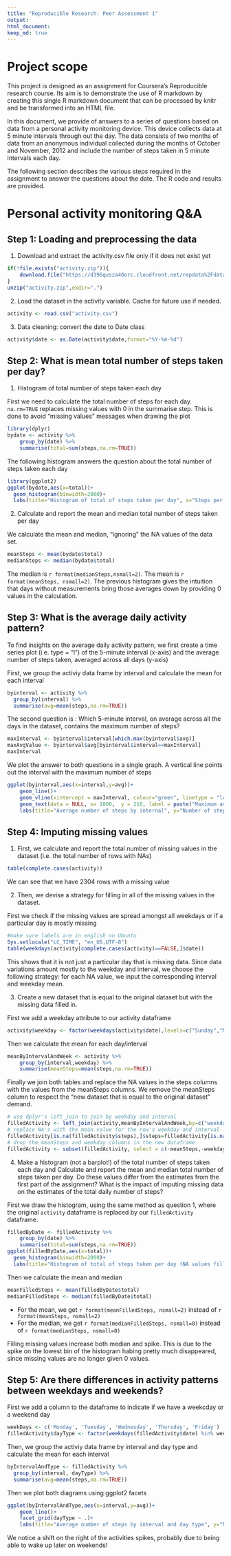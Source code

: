 ```yaml
---
title: "Reproducible Research: Peer Assessment 1"
output: 
html_document:
keep_md: true
---
```


# Project scope

This project is designed as an assignment for Coursera's Reproducible research course. Its aim is to demonstrate the use of R markdown by creating this single R markdown document that can be processed by knitr and be transformed into an HTML file.

In this document, we provide of answers to a series of questions based on  data from a personal activity monitoring device. This device collects data at 5 minute intervals through out the day. The data consists of two months of data from an anonymous individual collected during the months of October and November, 2012 and include the number of steps taken in 5 minute intervals each day.

The following section describes the various steps required in the assignment to answer the questions about the date. The R code and results are provided.

# Personal activity monitoring Q&A

## Step 1:  Loading and preprocessing the data

1. Download and extract the activity.csv file only if it does not exist yet

```r
if(!file.exists("activity.zip")){
    download.file("https://d396qusza40orc.cloudfront.net/repdata%2Fdata%2Factivity.zip",destfile="activity.zip",method="curl")
}
unzip("activity.zip",exdir=".")

```

2. Load the dataset in the activity variable. Cache for future use if needed.

```r
activity <- read.csv("activity.csv")
```


3. Data cleaning: 
convert the date to Date class
```r
activity$date <- as.Date(activity$date,format="%Y-%m-%d")
```

## Step 2: What is mean total number of steps taken per day?
1. Histogram of total number of steps taken each day

First we need to calculate the total number of steps for each day. `na.rm=TRUE` replaces missing values with 0 in the summarise step. This is done to avoid "missing values" messages when drawing the plot

```r
library(dplyr)
bydate <- activity %>% 
    group_by(date) %>%
    summarise(total=sum(steps,na.rm=TRUE))
```
 
The following histogram answers the question about the total number of steps taken each day

```r
library(ggplot2)
ggplot(bydate,aes(x=total))+
  geom_histogram(binwidth=2000)+
  labs(title="Histogram of total of steps taken per day", x="Steps per day", y="Frequency")
```

2. Calculate and report the mean and median total number of steps taken per day

We calculate the mean and median, "ignoring" the NA values of the data set. 

```r
meanSteps <- mean(bydate$total)
medianSteps <- median(bydate$total)
```

The median is `r format(medianSteps,nsmall=2)`. The mean is `r format(meanSteps, nsmall=2)`. The previous histogram gives the intuition that days without measurements bring those averages down by providing 0 values in the calculation.


## Step 3: What is the average daily activity pattern?

To find insights on the average daily activity pattern, we first create a time series plot (i.e. type = "l") of the 5-minute interval (x-axis) and the average number of steps taken, averaged across all days (y-axis)

First, we group the activiy data frame by interval and calculate the mean for each interval

```r
byinterval <- activity %>%
  group_by(interval) %>%
  summarise(avg=mean(steps,na.rm=TRUE))
```

The second question is : Which 5-minute interval, on average across all the days in the dataset, contains the maximum number of steps?

```r
maxInterval <- byinterval$interval[which.max(byinterval$avg)]
maxAvgValue <- byinterval$avg[byinterval$interval==maxInterval]
maxInterval
```

We plot the answer to both questions in a single graph. A vertical line points out the interval with the maximum number of steps

```r
ggplot(byinterval,aes(x=interval,y=avg))+
    geom_line()+
    geom_vline(xintercept = maxInterval, colour="green", linetype = "longdash") +
    geom_text(data = NULL, x= 1000,  y = 210, label = paste("Maximum average number (",format(maxAvgValue,nsmall=2),") is in interval",maxInterval))+
    labs(title="Average number of steps by internal", y="Number of steps")
```


## Step 4: Imputing missing values

1. First, we calculate and report the total number of missing values in the dataset (i.e. the total number of rows with NAs)

```r
table(complete.cases(activity))
```
We can see that we have 2304 rows with a missing value


2. Then, we devise a strategy for filling in all of the missing values in the dataset. 

First we check if the missing values are spread amongst all weekdays or if a particular day is mostly missing

```r
#make sure labels are in english on Ubuntu
Sys.setlocale("LC_TIME", "en_US.UTF-8")
table(weekdays(activity[complete.cases(activity)==FALSE,]$date))
```

This shows that it is not just a particular day that is missing data. Since data variations amount mostly to the weekday and interval, we choose the following strategy: for each NA value, we input the corresponding interval and weekday mean.

3.  Create a new dataset that is equal to the original dataset but with the missing data filled in.

First we add a weekday attribute to our activity dataframe

```r
activity$weekday <- factor(weekdays(activity$date),levels=c("Sunday","Monday","Tuesday","Wednesday","Thursday","Friday","Saturday"))
```

Then we calculate the mean for each day/interval
```r
meanByIntervalAndWeek <- activity %>%
    group_by(interval,weekday) %>%
    summarise(meanSteps=mean(steps,na.rm=TRUE))
```

Finally we join both tables and replace the NA values in the steps columns with the values from the meanSteps columns. We remove the meanSteps column to respect the "new dataset that is equal to the original dataset" demand.

```r
# use dplyr's left_join to join by weekday and interval
filledActivity <- left_join(activity,meanByIntervalAndWeek,by=c("weekday","interval"))
# replace NA's with the mean value for the row's weekday and interval
filledActivity[is.na(filledActivity$steps),]$steps=filledActivity[is.na(filledActivity$steps),]$meanSteps
# drop the meanSteps and weekday columns in the new dataframe
filledActivity <- subset(filledActivity, select = c(-meanSteps,-weekday))
```


4.  Make a histogram (not a barplot!) of the total number of steps taken each day and Calculate and report the mean and median total number of steps taken per day. Do these values differ from the estimates from the first part of the assignment? What is the impact of imputing missing data on the estimates of the total daily number of steps?

First we draw the histogram, using the same method as question 1, where the original `activity` dataframe is replaced by our `filledActivity` dataframe.

```r
filledByDate <- filledActivity %>% 
    group_by(date) %>%
    summarise(total=sum(steps,na.rm=TRUE))
ggplot(filledByDate,aes(x=total))+
  geom_histogram(binwidth=2000)+
  labs(title="Histogram of total of steps taken per day (NA values filled)", x="Steps per day (no NA)", y="Frequency")
```

Then we calculate the mean and median

```r
meanFilledSteps <- mean(filledByDate$total)
medianFilledSteps <- median(filledByDate$total)
```

* For the mean, we get `r format(meanFilledSteps, nsmall=2)` instead of `r format(meanSteps, nsmall=2)`
* For the median, we get `r format(medianFilledSteps, nsmall=0)` instead of  `r format(medianSteps, nsmall=0)`

Filling missing values increase both median and spike. This is due to the spike on the lowest bin of the histogram habing pretty much disappeared, since missing values are no longer given 0 values.

## Step 5: Are there differences in activity patterns between weekdays and weekends?

First we add a column to the dataframe to indicate if we have a weekcday or a weekend day
```r
weekDays <- c('Monday', 'Tuesday', 'Wednesday', 'Thursday', 'Friday')
filledActivity$dayType <- factor(weekdays(filledActivity$date) %in% weekDays,levels=c(TRUE,FALSE),labels=c("weekday","weekend"))
```

Then, we group the activiy data frame by interval and day type and calculate the mean for each interval

```r
byIntervalAndType <- filledActivity %>%
  group_by(interval, dayType) %>%
  summarise(avg=mean(steps,na.rm=TRUE))
```

Then we plot both diagrams using ggplot2 facets

```r
ggplot(byIntervalAndType,aes(x=interval,y=avg))+
    geom_line()+
    facet_grid(dayType ~ .)+
    labs(title="Average number of steps by interval and day type", y="Number of steps")
```

We notice a shift on the right of the activities spikes, probably due to being able to wake up later on weekends!